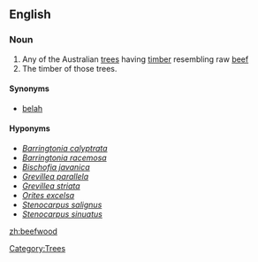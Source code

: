 {{wikipedia}}
==English==

===Noun===
{{en-noun}}

# Any of the Australian [[tree]]s having [[timber]] resembling raw [[beef]]
# The timber of those trees.

====Synonyms====
* [[belah]]

====Hyponyms====
* ''[[Barringtonia calyptrata]]''
* ''[[Barringtonia racemosa]]''
* ''[[Bischofia javanica]]''
* ''[[Grevillea parallela]]''
* ''[[Grevillea striata]]''
* ''[[Orites excelsa]]''
* ''[[Stenocarpus salignus]]''
* ''[[Stenocarpus sinuatus]]''

[[Category:Trees]]

[[zh:beefwood]]